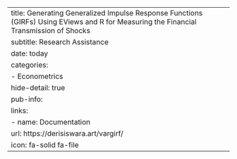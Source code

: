 ---
title: Generating Generalized Impulse Response Functions (GIRFs) Using EViews and R for Measuring the Financial Transmission of Shocks
subtitle: Research Assistance
date: today
categories:
  - Econometrics
hide-detail: true
pub-info:
  links:
    - name: Documentation
      url: https://derisiswara.art/vargirf/
      icon: fa-solid fa-file
---